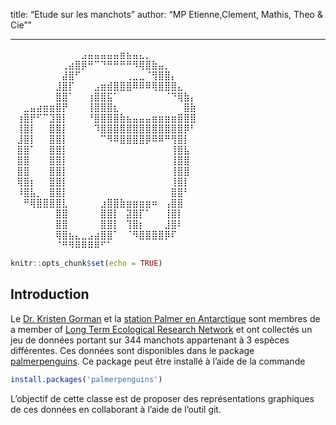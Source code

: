 title: "Etude sur les manchots"
author: "MP Etienne,Clement, Mathis, Theo & Cie""

---
⠀⠀⠀⠀⠀⠀⠀⠀⠀⠀⠀⣠⣤⣤⣤⣤⣤⣶⣦⣤⣄⡀⠀⠀⠀⠀⠀⠀⠀⠀
⠀⠀⠀⠀⠀⠀⠀⠀⢀⣴⣿⡿⠛⠉⠙⠛⠛⠛⠛⠻⢿⣿⣷⣤⡀⠀⠀⠀⠀⠀
⠀⠀⠀⠀⠀⠀⠀⠀⣼⣿⠋⠀⠀⠀⠀⠀⠀⠀⢀⣀⣀⠈⢻⣿⣿⡄⠀⠀⠀⠀
⠀⠀⠀⠀⠀⠀⠀⣸⣿⡏⠀⠀⠀⣠⣶⣾⣿⣿⣿⠿⠿⠿⢿⣿⣿⣿⣄⠀⠀⠀
⠀⠀⠀⠀⠀⠀⠀⣿⣿⠁⠀⠀⢰⣿⣿⣯⠁⠀⠀⠀⠀⠀⠀⠀⠈⠙⢿⣷⡄⠀
⠀⠀⣀⣤⣴⣶⣶⣿⡟⠀⠀⠀⢸⣿⣿⣿⣆⠀⠀⠀⠀⠀⠀⠀⠀⠀⠀⣿⣷⠀
⠀⢰⣿⡟⠋⠉⣹⣿⡇⠀⠀⠀⠘⣿⣿⣿⣿⣷⣦⣤⣤⣤⣶⣶⣶⣶⣿⣿⣿⠀
⠀⢸⣿⡇⠀⠀⣿⣿⡇⠀⠀⠀⠀⠹⣿⣿⣿⣿⣿⣿⣿⣿⣿⣿⣿⣿⣿⡿⠃⠀
⠀⣸⣿⡇⠀⠀⣿⣿⡇⠀⠀⠀⠀⠀⠉⠻⠿⣿⣿⣿⣿⡿⠿⠿⠛⢻⣿⡇⠀⠀
⠀⣿⣿⠁⠀⠀⣿⣿⡇⠀⠀⠀⠀⠀⠀⠀⠀⠀⠀⠀⠀⠀⠀⠀⠀⢸⣿⣧⠀⠀
⠀⣿⣿⠀⠀⠀⣿⣿⡇⠀⠀⠀⠀⠀⠀⠀⠀⠀⠀⠀⠀⠀⠀⠀⠀⢸⣿⣿⠀⠀
⠀⣿⣿⠀⠀⠀⣿⣿⡇⠀⠀⠀⠀⠀⠀⠀⠀⠀⠀⠀⠀⠀⠀⠀⠀⢸⣿⣿⠀⠀
⠀⢿⣿⡆⠀⠀⣿⣿⡇⠀⠀⠀⠀⠀⠀⠀⠀⠀⠀⠀⠀⠀⠀⠀⠀⢸⣿⡇⠀⠀
⠀⠸⣿⣧⡀⠀⣿⣿⡇⠀⠀⠀⠀⠀⠀⠀⠀⠀⠀⠀⠀⠀⠀⠀⠀⣿⣿⠃⠀⠀
⠀⠀⠛⢿⣿⣿⣿⣿⣇⠀⠀⠀⠀⠀⣰⣿⣿⣷⣶⣶⣶⣶⠶⠀⢠⣿⣿⠀⠀⠀
⠀⠀⠀⠀⠀⠀⠀⣿⣿⠀⠀⠀⠀⠀⣿⣿⡇⠀⣽⣿⡏⠁⠀⠀⢸⣿⡇⠀⠀⠀
⠀⠀⠀⠀⠀⠀⠀⣿⣿⠀⠀⠀⠀⠀⣿⣿⡇⠀⢹⣿⡆⠀⠀⠀⣸⣿⠇⠀⠀⠀
⠀⠀⠀⠀⠀⠀⠀⢿⣿⣦⣄⣀⣠⣴⣿⣿⠁⠀⠈⠻⣿⣿⣿⣿⡿⠏⠀⠀⠀⠀
⠀⠀⠀⠀⠀⠀⠀⠈⠛⠻⠿⠿⠿⠿⠋⠁⠀⠀⠀⠀⠀⠀⠀⠀⠀⠀⠀⠀⠀⠀
```r
knitr::opts_chunk$set(echo = TRUE)
```

## Introduction 


Le  [Dr. Kristen Gorman](https://www.uaf.edu/cfos/people/faculty/detail/kristen-gorman.php) et la [station Palmer en Antarctique](https://pal.lternet.edu/) sont membres  de a member of [ Long Term Ecological Research Network](https://lternet.edu/) et ont collectés un jeu de données portant sur 344 manchots appartenant à 3 espèces différentes. Ces données sont disponibles dans le package [palmerpenguins](https://allisonhorst.github.io/palmerpenguins/). Ce package peut être installé à l'aide de la commande

```r
install.packages('palmerpenguins')
```

L'objectif de cette classe est de proposer des représentations graphiques de ces données en collaborant à l'aide de l'outil git.
